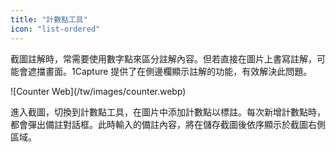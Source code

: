 ```yaml
---
title: "計數點工具"
icon: "list-ordered"
---
```


截圖註解時，常需要使用數字點來區分註解內容。但若直接在圖片上書寫註解，可能會遮擋畫面。1Capture 提供了在側邊欄顯示註解的功能，有效解決此問題。

<Frame>
  ![Counter Web](/tw/images/counter.webp)
</Frame>

進入截圖，切換到計數點工具，在圖片中添加計數點以標註。每次新增計數點時，都會彈出備註對話框。此時輸入的備註內容，將在儲存截圖後依序顯示於截圖右側區域。